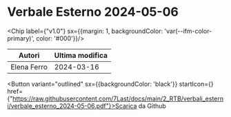 

# Verbale Esterno 2024-05-06

<Chip label={"v1.0"} sx={{margin: 1, backgroundColor: 'var(--ifm-color-primary)', color: '#000'}}/>



|   Autori  |Ultima modifica|
|-----------|---------------|
|Elena Ferro|   2024-03-16  |

<Button variant="outlined" sx={{backgroundColor: 'black'}} startIcon={<GithubIcon />} href={"https://raw.githubusercontent.com/7Last/docs/main/2_RTB/verbali_esterni/verbale_esterno_2024-05-06.pdf"}>Scarica da Github</Button>